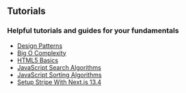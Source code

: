 ## Tutorials

### Helpful tutorials and guides for your fundamentals

- [Design Patterns](/designpatterns)
- [Big O Complexity](/bigocomplexity)
- [HTML5 Basics](/html)
- [JavaScript Search Algorithms](/searches)
- [JavaScript Sorting Algorithms](/sorting)
- [Setup Stripe With Next.js 13.4](/stripe)